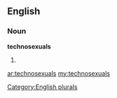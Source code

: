 ==English==

===Noun===
'''technosexuals'''

# {{plural of|[[technosexual]]}}

[[Category:English plurals]]

[[ar:technosexuals]]
[[my:technosexuals]]
